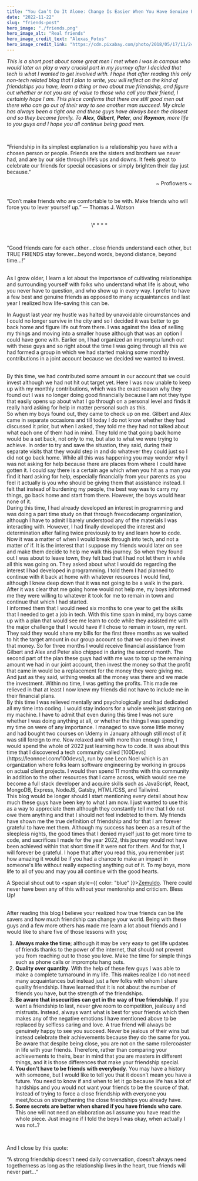 ```yaml
---
title: "You Can’t Do It Alone: Change Is Easier When You Have Genuine Friends"
date: "2022-11-22"
slug: "friends-post"
hero_image: "./friends.png"
hero_image_alt: "Real friends"
hero_image_credit_text: "Alexas_Fotos"
hero_image_credit_link: "https://cdn.pixabay.com/photo/2018/05/17/11/24/friends-3408314_960_720.jpg"
---
```


_This is a short post about some great men I met when I was in campus who would later on play a very crucial part in my journey after I decided that tech is what I wanted to get involved with. I hope that after reading this only non-tech related blog that I plan to write, you will reflect on the kind of friendships you have, learn a thing or two about true friendship, and figure out whether or not you are of value to those who call you their friend, I certainly hope I am. This piece confirms that there are still good men out there who can go out of their way to see another man succeed. My circle has always been a tight one and these guys have always been the closest and so they became family. To **Alex**, **Gilbert**,
**Peter**, and **Royman**, more life to you guys and I hope you all continue being good men._

<br />

<p style={{ color: "purple" }}>
  "Friendship in its simplest explanation is a relationship you have with a
  chosen person or people. Friends are the sisters and brothers we never had,
  and are by our side through life’s ups and downs. It feels great to celebrate
  our friends for special occasions or simply brighten their day just because."
</p>

<p align="right">~ Proflowers ~</p>

<br />
“Don’t make friends who are comfortable to be with. Make friends who will force you
to lever yourself up.” — Thomas J. Watson

<br />

<br />
<p align="center">\* * * *</p>
<br />

<p style={{ color: "purple" }}>
  “Good friends care for each other…close friends understand each other, but
  TRUE FRIENDS stay forever…beyond words, beyond distance, beyond time…!”
</p>
<br />
As I grow older, I learn a lot about the importance of cultivating relationships
and surrounding yourself with folks who understand what life is about, who you
never have to question, and who show up in every way. I prefer to have a few
best and genuine friends as opposed to many acquaintances and last year I
realized how life-saving this can be.

<br />

In August last year my hustle was halted by unavoidable circumstances and I
could no longer survive in the city and so I decided it was better to go back
home and figure life out from there. I was against the idea of selling my
things and moving into a smaller house although that was an option I could
have gone with. Earlier on, I had organized an impromptu lunch out with these guys and so
right about the time I was going through all this we had formed a group in
which we had started making some monthly contributions in a joint account because we
decided we wanted to invest.

<br />
By this time, we had contributed some amount in our account that we could invest
although we had not hit out target yet. Here I was now unable to keep up with my
monthly contributions, which was the exact reason why they found out I was no longer
doing good financially because I am not they type that easily opens up about what
I go through on a personal level and finds it really hard asking for help in matter
personal such as this.

<br />
So when my boys found out, they came to check up on me. Gilbert and Alex came in
separate occasions and till today I do not know whether they had discussed it prior,
but when I asked, they told me they had not talked about what each one of them had
in mind. They told me that going back home would be a set back, not only to me, but
also to what we were trying to achieve. In order to try and save the situation, they
said, during their separate visits that they would step in and do whatever they could
just so I did not go back home. While all this was happening you may wonder why I
was not asking for help because there are places from where I could have gotten it.
I could say there is a certain age which when you hit as a man you find it hard asking
for help, especially financially from your parents as you feel it actually is you
who should be giving them that assistance instead. I felt that instead of burdening
my people, the best way was to carry my things, go back home and start from there.
However, the boys would hear none of it.
<br />
During this time, I had already developed an interest in programming and was doing
a part time study on that through freecodecamp organization, although I have to admit
I barely understood any of the materials I was interacting with. However, I had finally
developed the interest and determination after failing twice previously to try and
learn how to code. Now it was a matter of when I would break through into tech, and
not a matter of if. It is the interest that I suppose my friends would later on see
and make them decide to help me walk this journey. So when they found out I was about
to leave town, they felt bad that I had not let them in while all this was going
on. They asked about what I would do regarding the interest I had developed in programming.
I told them I had planned to continue with it back at home with whatever resources
I would find, although I knew deep down that it was not going to be a walk in the
park. After it was clear that me going home would not help me, my boys informed me
they were willing to whatever it took for me to remain in town and continue that
which I had started.
<br />
I informed them that I would need six months to one year to get the skills that I
needed to get a job in tech. With this time span in mind, my boys came up with a
plan that would see me learn to code while they assisted me with the major challenge
that I would have if I chose to remain in town, my rent. They said they would share
my bills for the first three months as we waited to hit the target amount in our
group account so that we could then invest that money. So for three months I would
receive financial assistance from Gilbert and Alex and Peter also chipped in during
the second month. The second part of the plan these guys had with me was to top up
the remaining amount we had in our joint account, then invest the money so that the
profit that came in would be a replacement for the money they were giving me. And
just as they said, withing weeks all the money was there and we made the investment.
Within no time, I was getting the profits. This made me relieved in that at least
I now knew my friends did not have to include me in their financial plans.
<br />
By this time I was relieved mentally and psychologically and had dedicated all my
time into coding. I would stay indoors for a whole week just staring on my machine.
I have to admit that even during this time I was not sure whether I was doing anything
at all, or whether the things I was spending my time on were of any importance. I
managed to save some little money and had bought two courses on Udemy in January
although still most of it was still foreign to me. Now relaxed and with more than
enough time, I would spend the whole of 2022 just learning how to code. It was about
this time that I discovered a tech community called
<span style={{ color: "blue" }}>[100Devs](https://leonnoel.com/100devs/)</span>,
run by one Leon Noel which is an organization where folks learn software
engineering by working in groups on actual client projects. I would then spend
11 months with this community in addition to the other resources that I came
across, which would see me become a full stack developer and acquire skills such
as JavaScript, React, MongoDB, Express, NodeJS, Gatsby, HTML/CSS, and Tailwind.
<br />
This blog would be longer should I start mentioning every detail about how much
these guys have been key to what I am now. I just wanted to use this as a way to
appreciate them although they constantly tell me that I do not owe them anything
and that I should not feel indebted to them. My friends have shown me the true
definition of friendship and for that I am forever grateful to have met them.
Although my success has been as a result of the sleepless nights, the good times
that I denied myself just to get more time to code, and sacrifices I made for
the year 2022, this journey would not have been achieved within that short time
if it were not for them. And for that, I will forever be grateful. I hope that
after you read this, you remember just how amazing it would be if you had a
chance to make an impact in someone's life without really expecting anything out
of it. To my boys, more life to all of you and may you all continue with the
good hearts.

<br />

A Special shout out to <span style={{ color: "blue" }}>[Zemuldo](https://zemuldo.com/)</span>. There could never have been any of this without your mentorship and criticism. Bless Up!

<br />
After reading this blog I believe your realized how true friends can be life savers
and how much friendship can change your world. Being with these guys and a few more
others has made me learn a lot about friends and I would like to share five of those
lessons with you;

1. **Always make the time**; although it may be very easy to get life updates of friends thanks to the power of the internet, that should not prevent you from reaching out to those you love. Make the time for simple things such as phone calls or impromptu hang outs. <br/>
2. **Quality over quantity**. With the help of these few guys I was able to make a complete turnaround in my life. This makes realize I do not need many acquaintances but instead just a few folks with whom I share quality friendship. I have learned that it is not about the number of friends you have, but the strength of the friendships.<br/>
3. **Be aware that insecurities can get in the way of true friendship**. If you want a friendship to last, never give room to competition, jealousy and mistrusts. Instead, always want what is best for your friends which then makes any of the negative emotions I have mentioned above to be replaced by selfless caring and love. A true friend will always be genuinely happy to see you succeed. Never be jealous of their wins but instead celebrate their achievements because they do the same for you. Be aware that despite being close, you are not on the same rollercoaster in life with your friends. Therefore, rather than comparing your achievements to theirs, bear in mind that you are masters in different things, and it is those differences that make your friendship special.<br/>
4. **You don’t have to be friends with everybody**. You may have a history with someone, but I would like to tell you that it doesn’t mean you have a future. You need to know if and when to let it go because life has a lot of hardships and you would not want your friends to be the source of that. Instead of trying to force a close friendship with everyone you meet,focus on strengthening the close friendships you already have.
5. **Some secrets are better when shared if you have friends who care**. This one will not need an elaboration as I assume you have read the whole piece. Just imagine if I told the boys I was okay, when actually I was not..?

<br />

And I close by this quote: <br/>

<p style={{ color: "purple" }}>
  “A strong friendship doesn’t need daily conversation, doesn’t always need
  togetherness as long as the relationship lives in the heart, true friends will
  never part…”
</p>
